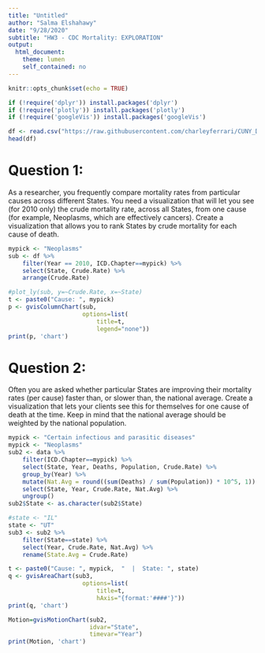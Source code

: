 ```yaml
---
title: "Untitled"
author: "Salma Elshahawy"
date: "9/28/2020"
subtitle: "HW3 - CDC Mortality: EXPLORATION"
output:
  html_document:
    theme: lumen
    self_contained: no
---
```


```r
knitr::opts_chunk$set(echo = TRUE)
```

```r
if (!require('dplyr')) install.packages('dplyr')
if (!require('plotly')) install.packages('plotly')
if (!require('googleVis')) install.packages('googleVis')
```


```r
df <- read.csv("https://raw.githubusercontent.com/charleyferrari/CUNY_DATA_608/master/module3/data/cleaned-cdc-mortality-1999-2010-2.csv")
head(df)
```

# Question 1:
As a researcher, you frequently compare mortality rates from particular causes across different States. You need a visualization that will let you see (for 2010 only) the crude mortality rate, across all States, from one cause (for example, Neoplasms, which are effectively cancers). Create a visualization that allows you to rank States by crude mortality for each cause of death.
 
```r
mypick <- "Neoplasms"
sub <- df %>%
    filter(Year == 2010, ICD.Chapter==mypick) %>%
    select(State, Crude.Rate) %>%
    arrange(Crude.Rate)
```

```r
#plot_ly(sub, y=~Crude.Rate, x=~State)
t <- paste0("Cause: ", mypick)
p <- gvisColumnChart(sub, 
                     options=list(
                         title=t, 
                         legend="none"))
print(p, 'chart')
```

# Question 2:
Often you are asked whether particular States are improving their mortality rates (per cause) faster than, or slower than, the national average. Create a visualization that lets your clients see this for themselves for one cause of death at the time. Keep in mind that the national average should be weighted by the national population.

```r
mypick <- "Certain infectious and parasitic diseases"
mypick <- "Neoplasms"
sub2 <- data %>%
    filter(ICD.Chapter==mypick) %>%
    select(State, Year, Deaths, Population, Crude.Rate) %>%
    group_by(Year) %>%
    mutate(Nat.Avg = round((sum(Deaths) / sum(Population)) * 10^5, 1)) %>%
    select(State, Year, Crude.Rate, Nat.Avg) %>%
    ungroup()
sub2$State <- as.character(sub2$State)
```

```r
#state <- "IL"
state <- "UT"
sub3 <- sub2 %>%
    filter(State==state) %>%
    select(Year, Crude.Rate, Nat.Avg) %>%
    rename(State.Avg = Crude.Rate)
```

```r
t <- paste0("Cause: ", mypick,  "  |  State: ", state)
q <- gvisAreaChart(sub3, 
                     options=list(
                         title=t, 
                         hAxis="{format:'####'}"))
print(q, 'chart')
```

```r
Motion=gvisMotionChart(sub2, 
                       idvar="State", 
                       timevar="Year")
print(Motion, 'chart')
```
